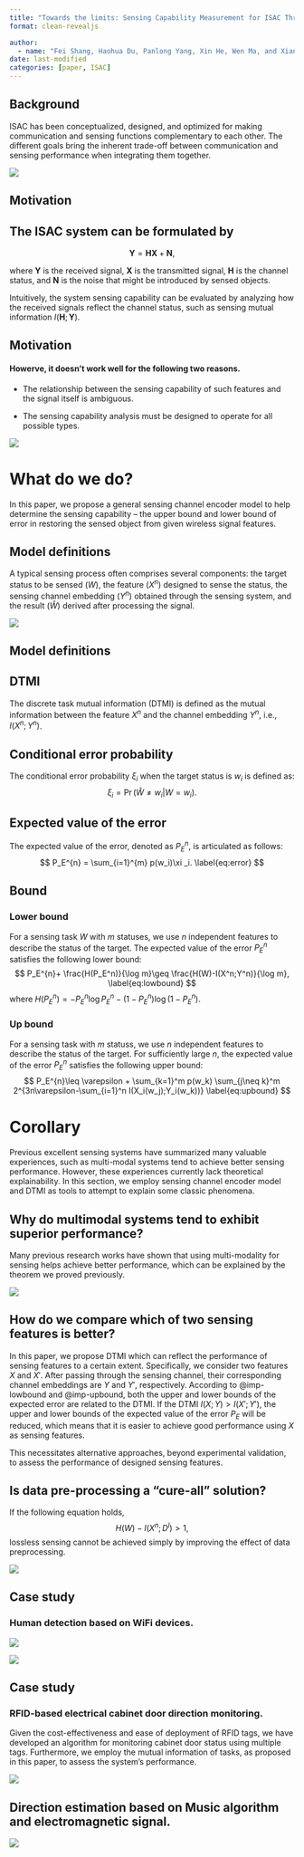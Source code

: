 ---
title: "Towards the limits: Sensing Capability Measurement for ISAC Through Channel Encoder"
format: clean-revealjs

author:
  - name: "Fei Shang, Haohua Du, Panlong Yang, Xin He, Wen Ma, and Xiang-Yang Li"
date: last-modified
categories: [paper, ISAC]
---

## Background


ISAC has been conceptualized, designed, and optimized for making communication and sensing functions complementary to each other.
The different goals bring the inherent [trade-off]{.alert} between communication and sensing performance when integrating them together.


![](images/3eca065258a90fae9888648251abcb88eafe6eab56d133cfcfddd30dd9b50728.png){fig-align="center"}

## Motivation

::: {.callout-note}
## The ISAC system can be formulated by 

$$\mathbf{Y}=\mathbf{H}\mathbf{X}+\mathbf{N},$$

 where $\mathbf{Y}$ is the received signal, $\mathbf{X}$ is the transmitted signal, $\mathbf{H}$ is the channel status, and $\mathbf{N}$ is the noise that might be introduced by sensed objects.
:::

Intuitively, the system sensing capability can be evaluated by analyzing how the received signals reflect the channel status, such as sensing [mutual information]{.alert} $I(\mathbf{H};\mathbf{Y})$.

## Motivation

#### Howerve, it doesn’t work well for the following two reasons.

- The relationship between the sensing capability of such features and the signal itself is ambiguous.

- The sensing capability analysis must be designed to operate for all possible types.

![](images/d7bf6214b1674bba7c32fa10c81bfb6f5118739bcb0bf511020c328433b263b3.png){fig-align="center"}

# What do we do?

In this paper, we propose a general sensing channel encoder model to help determine the sensing capability – the upper
bound and lower bound of error in restoring the sensed object from given wireless signal features.

## Model definitions

A typical sensing process often comprises several components: the [target status]{.alert} to be sensed ($W$), the [feature]{.alert} ($X^n$) designed to sense the status, the sensing [channel embedding]{.alert} ($Y^n$) obtained through the sensing system, and the [result]{.alert} ($\hat{W}$) derived after processing the signal.

![](images/45aed348a0ee0a87ed5652bbb41ece8b0dc938fc2d74f41e4b51740f7d3014e1.png)  



## Model definitions


:::{.callout-note}
## DTMI
The discrete task mutual information (DTMI) is defined as the mutual information between the feature $X^n$ and the channel embedding $Y^n$, i.e., $I(X^n;Y^n)$.
:::


::: {.fragment}
:::{.callout-note}
## Conditional error probability
The conditional error probability  $\xi _i$ when the target status is $w_i$ is defined as:
	$$
		\xi _i = \Pr(\hat{W}\neq w_i|W=w_i).
		\label{eq:lambda_i}
	$$
:::
:::



::: {.fragment}
:::{.callout-note}
## Expected value of the error
The expected value of the error, denoted as $P_E^{n}$, is articulated as follows:
	$$
		P_E^{n} = \sum_{i=1}^{m} p(w_i)\xi _i.
		\label{eq:error}
	$$
:::
:::

## Bound

:::{#imp-lowbound .callout-important}
### Lower bound
For a sensing task $W$ with $m$ statuses, we use $n$ independent features to describe the status of the target.
	The expected value of the error $P_E^{n}$ satisfies the following lower bound:
	$$
		P_E^{n}+ \frac{H(P_E^n)}{\log m}\geq \frac{H(W)-I(X^n;Y^n)}{\log m},
		\label{eq:lowbound}
	$$
	where $H(P_E^n)=-P_E^n \log P_E^n - (1-P_E^n)\log(1-P_E^n)$.
:::

:::{#imp-upbound .callout-important}
### Up bound

For a sensing task with $m$ statuss, we use $n$ independent features to describe the status of the target.
	For sufficiently large $n$, the expected value of the error $P_E^{n}$ satisfies the following upper bound:
	$$
		P_E^{n}\leq \varepsilon + \sum_{k=1}^m p(w_k) \sum_{j\neq k}^m 2^{3n\varepsilon-\sum_{i=1}^n I(X_i(w_j);Y_i(w_k))}
		\label{eq:upbound}
	$$
:::

# Corollary

Previous excellent sensing systems have summarized many valuable experiences, such as multi-modal systems tend to achieve better sensing [performance]{.alert}. However, these experiences currently lack theoretical explainability. In this section, we employ sensing channel encoder model and DTMI as tools to attempt to [explain]{.alert} some classic phenomena.

## Why do multimodal systems tend to exhibit superior performance?

Many previous research works have shown that using multi-modality for sensing helps achieve better performance, which can be explained by the theorem we proved previously.

![](images/67c39ecccd21c114c54b9b98fe49e7c93ae469d6df56d4f5e3c328452aa6dc80.png){fig-align="center"}

## How do we compare which of two sensing features is better?

In this paper, we propose [DTMI]{.alert} which can reflect the performance of sensing features to a certain extent.
Specifically, we consider two features $X$ and $X'$.
After passing through the sensing channel, their corresponding channel embeddings are $Y$ and $Y'$, respectively.
According to @imp-lowbound and @imp-upbound, both the upper and lower bounds of the expected error are related to the DTMI.
If the DTMI $I(X;Y)>I(X';Y')$, the upper and lower bounds of the expected value of the error $P_E$ will be reduced, which means that it is easier to achieve good performance using $X$ as sensing features.

[This necessitates alternative approaches, beyond experimental validation, to assess the performance of designed sensing features.]{.alert}

## Is data pre-processing a "cure-all" solution?


If the following equation holds,
$$
        H(W)-I(X^n;D^l) > 1,
$$
lossless sensing cannot be achieved simply by improving the effect of data preprocessing.

![](images/c7e0da921a789268f3154fe6319b5343ec3d10022043e8ae21772127ddbdc67b.png)

## Case study

### Human detection based on WiFi devices.

![](images/aacbdce7e1e1c011506977f729c03767006f8cf48043afae63f7e0c420fda186.png)

![](images/0a5b3c6dc02c3f27e7bf4e9451c7fd1fd1110f12eff13880f46f0713500f3953.png)  

## Case study

### RFID-based electrical cabinet door direction monitoring.

Given the cost-effectiveness and ease of deployment of RFID tags, we have developed an algorithm for monitoring cabinet door status using multiple tags.
Furthermore, we employ the mutual information of tasks, as proposed in this paper, to assess the system’s performance.

![](images/e8fcc4835932f118227efe33609094bf56f3b411236c7f5bc84e963ae621584d.png)

## Direction estimation based on Music algorithm and electromagnetic signal.

![](images/8f47bfeaf2c1bda284504ada7b25a5f6bd5060b1c518cd2e547242507db0dd3a.png)  

